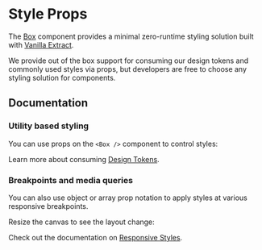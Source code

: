 
# Style Props

The [Box](/components/) component provides a minimal zero-runtime styling solution built with [Vanilla Extract](https://vanilla-extract.style/).

We provide out of the box support for consuming our design tokens and commonly used styles via props, but developers are free to choose any styling solution for components.

## Documentation

### Utility based styling

You can use props on the `<Box />` component to control styles:

<Demo component="styles/prop-usage" />

Learn more about consuming [Design Tokens](/styling/design-tokens/).

### Breakpoints and media queries

You can also use object or array prop notation to apply styles at various responsive breakpoints.

<Alert intent="warning" mt="16">
  Resize the canvas to see the layout change:
</Alert>

<Demo component="styles/responsive-usage" resizable />

Check out the documentation on [Responsive Styles](/styling/responsive-styles/).
